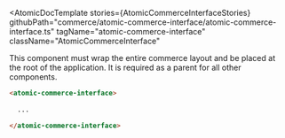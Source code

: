 

<Meta of={AtomicCommerceInterfaceStories} />

<AtomicDocTemplate
  stories={AtomicCommerceInterfaceStories}
  githubPath="commerce/atomic-commerce-interface/atomic-commerce-interface.ts"
  tagName="atomic-commerce-interface"
  className="AtomicCommerceInterface"
>

This component must wrap the entire commerce layout and be placed at the root of the application. It is required as a parent for all other components.

```html
<atomic-commerce-interface>
  
  ...

</atomic-commerce-interface>
```

</AtomicDocTemplate>
